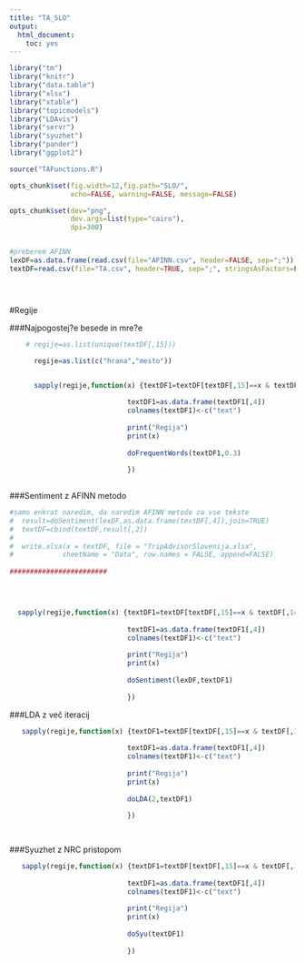 ```yaml
---
title: "TA_SLO"
output:
  html_document:
    toc: yes
---
```


```r
library("tm")
library("knitr")
library("data.table")
library("xlsx")
library("xtable")
library("topicmodels")
library("LDAvis")
library("servr")
library("syuzhet")
library("pander")
library("ggplot2")

source("TAFunctions.R")

opts_chunk$set(fig.width=12,fig.path="SLO/", 
               echo=FALSE, warning=FALSE, message=FALSE)

opts_chunk$set(dev="png", 
               dev.args=list(type="cairo"),
               dpi=300)


#preberem AFINN
lexDF=as.data.frame(read.csv(file="AFINN.csv", header=FALSE, sep=";"))
textDF=read.csv(file="TA.csv", header=TRUE, sep=";", stringsAsFactors=FALSE)





```
#Regije


###Najpogostej?e besede in mre?e
```r
    # regije=as.list(unique(textDF[,15]))   

      regije=as.list(c("hrana","mesto"))


      sapply(regije,function(x) {textDF1=textDF[textDF[,15]==x & textDF[,14]=="1",]
                             
                             textDF1=as.data.frame(textDF1[,4])
                             colnames(textDF1)<-c("text")
                             
                             print("Regija")
                             print(x)
                             
                             doFrequentWords(textDF1,0.3)
                             
                             })  
   

```





###Sentiment z AFINN metodo
```r

#samo enkrat naredim, da naredim AFINN metodo za vse tekste
#  result=doSentiment(lexDF,as.data.frame(textDF[,4]),join=TRUE)
#  textDF=cbind(textDF,result[,2])
#  
#  write.xlsx(x = textDF, file = "TripAdvisorSlovenija.xlsx",
#            sheetName = "Data", row.names = FALSE, append=FALSE)
 
########################

  


  sapply(regije,function(x) {textDF1=textDF[textDF[,15]==x & textDF[,14]==1,]
                             
                             textDF1=as.data.frame(textDF1[,4])
                             colnames(textDF1)<-c("text")
                             
                             print("Regija")
                             print(x)
                             
                             doSentiment(lexDF,textDF1)
                             
                             })  

```

###LDA z več iteracij
```r

   sapply(regije,function(x) {textDF1=textDF[textDF[,15]==x & textDF[,14]==1,]
                              
                             textDF1=as.data.frame(textDF1[,4])
                             colnames(textDF1)<-c("text")
                             
                             print("Regija")
                             print(x)
                             
                             doLDA(2,textDF1)
                             
                             })  

   

```



###Syuzhet z NRC pristopom
```r

   sapply(regije,function(x) {textDF1=textDF[textDF[,15]==x & textDF[,14]==1,]
                              
                             textDF1=as.data.frame(textDF1[,4])
                             colnames(textDF1)<-c("text")
                             
                             print("Regija")
                             print(x)
                             
                             doSyu(textDF1)
                             
                             })  

   

```



